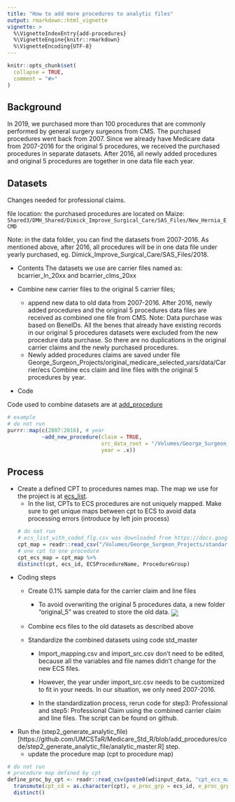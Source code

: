 ```yaml
---
title: "How to add more procedures to analytic files"
output: rmarkdown::html_vignette
vignette: >
  %\VignetteIndexEntry{add-procedures}
  %\VignetteEngine{knitr::rmarkdown}
  %\VignetteEncoding{UTF-8}
---
```


```r
knitr::opts_chunk$set(
  collapse = TRUE,
  comment = "#>"
)
```


## Background
In 2019, we purchased more than 100 procedures that are commonly performed by general surgery surgeons from CMS. The purchased procedures went back from 2007. Since we already have Medicare data from 2007-2016 for the original 5 procedures, we received the purchased procedures in separate datasets. After 2016, all newly added procedures and original 5 procedures are together in one data file each year.


## Datasets
Changes needed for professional claims. 

file location: the purchased procedures are located on Maize: `Shared3/DMH_Shared/Dimick_Improve_Surgical_Care/SAS_Files/New_Hernia_ECMD`

Note: in the data folder, you can find the datasets from 2007-2016. As mentioned above, after 2016, all procedures will be in one data file under yearly purchased, eg. Dimick_Improve_Surgical_Care/SAS_Files/2018.

- Contents
The datasets we use are carrier files named as:  bcarrier_ln_20xx and bcarrier_clms_20xx

- Combine new carrier files to the original 5 carrier files; 
    - append new data to old data from 2007-2016. After 2016, newly added procedures and the original 5 procedures data files are received as combined one file from CMS.  Note: Data purchase was based on BeneIDs. All the benes that already have existing records in our original 5 procedures datasets were excluded from the new procedure data purchase. So there are no duplications in the original carrier claims and the newly purchased procedures.
    - Newly added procedures claims are saved under file George_Surgeon_Projects/original_medicare_selected_vars/data/Carrier/ecs
Combine ecs claim and line files with the original 5 procedures by year.

- Code

Code used to combine datasets are at [add_procedure](https://github.com/UMCSTaR/Medicare_Std_R/tree/add_procedures/code/other/add_new_procedure)

```r
# example
# do not run
purrr::map(c(2007:2016), # year
           ~add_new_procedure(claim = TRUE, 
                              src_data_root = "/Volumes/George_Surgeon_Projects/original_medicare_selected_vars/data/",
                              year = .x))
```

## Process
- Create a defined CPT to procedures names map. The map we use for the project is at [ecs_list](https://docs.google.com/spreadsheets/d/1Fa2xWCRIe5-_3F7MpQPvJfCzy_lBtWFvB_TGevnZ60Q/edit#gid=1841533335).
    - In the list, CPTs to ECS procedures are not uniquely mapped. Make sure to get unique maps between cpt to ECS to avoid data            processing errors (introduce by left join process)
```r
# do not run
# ecs_list_with_coded_flg.csv was downloaded from https://docs.google.com/spreadsheets/d/1Fa2xWCRIe5-_3F7MpQPvJfCzy_lBtWFvB_TGevnZ60Q/edit#gid=1841533335
cpt_map = readr::read_csv("/Volumes/George_Surgeon_Projects/standardized_medicare_data_using_R/input/raw/ecs_list_with_coded_flg.csv") 
# one cpt to one procedure
cpt_ecs_map = cpt_map %>% 
  distinct(cpt, ecs_id, ECSProcedureName, ProcedureGroup)
```


- Coding steps
    - Create 0.1% sample data for the carrier claim and line files
        - To avoid overwriting the original 5 procedures data, a new folder “original_5” was created to store the old data.
        <img src="/Users/xilinchen/Documents/Repo/medicareR/vignettes/images/maize_folder_structure.png" align="center" /> 
        
    - Combine ecs files to the old datasets as described above
    
    - Standardize the combined datasets using code std_master
      - Import_mapping.csv and import_src.csv don’t need to be edited, because all the variables and file names didn’t change for the new ECS files.
      
      - However, the year under import_src.csv needs to be customized to fit in your needs. In our situation, we only need 2007-2016. 
      
      - In the standardization process, rerun code for step3: Professional and step5: Professional Claim using the combined carrier claim and line files. The script can be found on github.
      
- Run the (step2_generate_analytic_file)[https://github.com/UMCSTaR/Medicare_Std_R/blob/add_procedures/code/step2_generate_analytic_file/analytic_master.R] step.
    - update the procedure map (cpt to procedure map)
    
```r
# do not run
# procedure map defined by cpt 
define_proc_by_cpt <- readr::read_csv(paste0(wd$input_data, "cpt_ecs_map.csv")) %>% 
  transmute(cpt_cd = as.character(cpt), e_proc_grp = ecs_id, e_proc_grp_lbl = ECSProcedureName) %>% 
  distinct()
```
    


